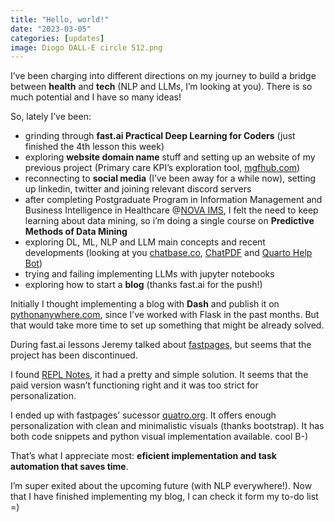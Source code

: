 ```yaml
---
title: "Hello, world!"
date: "2023-03-05"
categories: [updates]
image: Diogo DALL-E circle 512.png
---
```



I've been charging into different directions on my journey to build a bridge between **health** and **tech** (NLP and LLMs, I'm looking at you). There is so much potential and I have so many ideas!

So, lately I've been:

- grinding through **fast.ai Practical Deep Learning for Coders** (just finished the 4th lesson this week)
- exploring **website domain name** stuff and setting up an website of my previous project (Primary care KPI's exploration tool, [mgfhub.com](https://www.diogocarapito.pythonanywhere.com))
- reconnecting to **social media** (I've been away for a while now), setting up linkedin, twitter and joining relevant discord servers
- after completing Postgraduate Program in Information Management and Business Intelligence in Healthcare @[NOVA IMS](https://www.novaims.unl.pt/en/education/programs/postgraduate-programs-and-master-degree-programs/postgraduate-program-in-information-management-and-business-intelligence-in-healthcare/), I felt the need to keep learning about data mining, so i'm doing a single course on **Predictive Methods of Data Mining**
- exploring DL, ML, NLP and LLM main concepts and recent developments (looking at you [chatbase.co](https://www.chatbase.co/), [ChatPDF](https://www.chatpdf.com) and [Quarto Help Bot](https://quarto-bot.onrender.com/))
- trying and failing implementing LLMs with jupyter notebooks
- exploring how to start a **blog** (thanks fast.ai for the push!)

Initially I thought implementing a blog with **Dash** and publish it on [pythonanywhere.com](https://www.pythonanywhere.com/), since I've worked with Flask in the past months. But that would take more time to set up something that might be already solved.

During fast.ai lessons Jeremy talked about [fastpages](https://github.com/fastai/fastpages), but seems that the project has been discontinued.

I found [REPL Notes](https://replnotes.com), it had a pretty and simple solution. It seems that the paid version wasn't functioning right and it was too strict for personalization.

I ended up with fastpages' sucessor [quatro.org](https://quarto.org/). It offers enough personalization with clean and minimalistic visuals (thanks bootstrap). It has both code snippets and python visual implementation available. cool B-)

That's what I appreciate most: **eficient implementation and task automation that saves time**.

I'm super exited about the upcoming future (with NLP everywhere!).
Now that I have finished implementing my blog, I can check it form my to-do list =)
